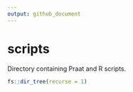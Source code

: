 ```yaml
---
output: github_document
---
```


# scripts

Directory containing Praat and R scripts. 

```r
fs::dir_tree(recurse = 1)
```
